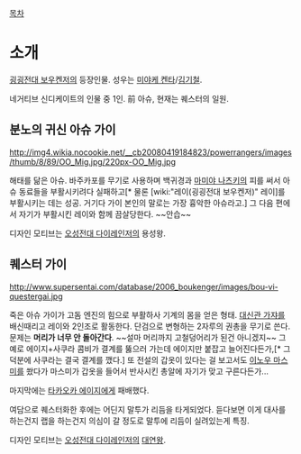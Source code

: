 [[목차]]
= 소개 =
[[굉굉전대 보우켄저]]의 등장인물. 성우는 [[미야케 켄타]]/[[김기철]].

네거티브 신디케이트의 인물 중 1인. 前 아슈, 현재는 퀘스터의 일원.

== 분노의 귀신 아슈 가이 ==
http://img4.wikia.nocookie.net/__cb20080419184823/powerrangers/images/thumb/8/89/OO_Mig.jpg/220px-OO_Mig.jpg

해태를 닮은 아슈. 바주카포를 무기로 사용하며 백귀경과 [[마미야 나츠키]]의 피를 써서 아슈 동료들을 부활시키려다 실패하고[* 물론 [wiki:"레이(굉굉전대 보우켄저)" 레이]를 부활시키는 데는 성공. 거기다 가이 본인의 말로는 가장 흉악한 아슈라고.] 그 다음 편에서 자기가 부활시킨 레이와 함께 끔살당한다. ~~안습~~

디자인 모티브는 [[오성전대 다이레인저]]의 용성왕.

== 퀘스터 가이 ==
http://www.supersentai.com/database/2006_boukenger/images/bou-vi-questergai.jpg

죽은 아슈 가이가 고돔 엔진의 힘으로 부활하사 기계의 몸을 얻은 형태. [[대신관 가쟈]]를 배신때리고 레이와 2인조로 활동한다. 단검으로 변형하는 2자루의 권총을 무기로 쓴다. 문제는 '''머리가 너무 안 돌아간다'''. ~~설마 머리까지 고철덩어리가 된건 아니겠지~~ 그 예로 에이지+사쿠라 콤비가 결계를 뚫으러 가는데 에이지만 붙잡고 늘어진다든가,[* 그 덕분에 사쿠라는 결국 결계를 깼다.] 또 전설의 갑옷이 있다는 걸 보고서도 [[이노우 마스미]]를 쐈다가 마스미가 갑옷을 들어서 반사시킨 총알에 자기가 맞고 구른다든가...

마지막에는 [[타카오카 에이지]]에게 패배했다.

여담으로 퀘스터화한 후에는 어딘지 말투가 리듬을 타게되었다. 듣다보면 이게 대사를 하는건지 랩을 하는건지 의심이 갈 정도로 말투에 리듬이 실려있는게 특징.

디자인 모티브는 [[오성전대 다이레인저]]의 [[대연왕]].


